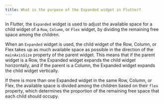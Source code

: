 ```yaml
---
title: What is the purpose of the Expanded widget in Flutter?
---
```


In Flutter, the `Expanded` widget is used to adjust the available space for a child widget of a `Row`, `Column`, or `Flex` widget, by dividing the remaining free space among the children.

When an `Expanded` widget is used, the child widget of the Row, Column, or Flex takes up as much available space as possible in the direction of the `mainAxisSize` property of the parent widget. This means that if the parent widget is a Row, the Expanded widget expands the child widget horizontally, and if the parent is a Column, the Expanded widget expands the child widget vertically.

If there is more than one Expanded widget in the same Row, Column, or Flex, the available space is divided among the children based on their `flex` property, which determines the proportion of the remaining free space that each child should occupy.
